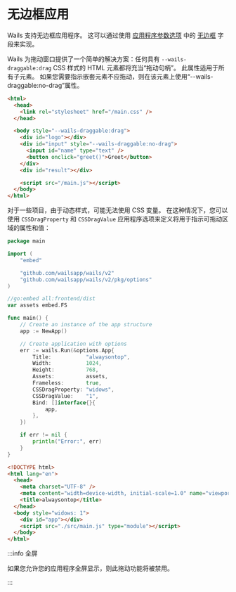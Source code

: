 # 无边框应用

Wails 支持无边框应用程序。 这可以通过使用 [应用程序参数选项](../reference/options#应用程序参数选项) 中的 [无边框](../reference/options#无边框) 字段来实现。

Wails 为拖动窗口提供了一个简单的解决方案：任何具有 `--wails-draggable:drag` CSS 样式的 HTML 元素都将充当“拖动句柄”。 此属性适用于所有子元素。 如果您需要指示嵌套元素不应拖动，则在该元素上使用“--wails-draggable:no-drag”属性。

```html
<html>
  <head>
    <link rel="stylesheet" href="/main.css" />
  </head>

  <body style="--wails-draggable:drag">
    <div id="logo"></div>
    <div id="input" style="--wails-draggable:no-drag">
      <input id="name" type="text" />
      <button onclick="greet()">Greet</button>
    </div>
    <div id="result"></div>

    <script src="/main.js"></script>
  </body>
</html>
```

对于一些项目，由于动态样式，可能无法使用 CSS 变量。 在这种情况下，您可以使用 `CSSDragProperty` 和 `CSSDragValue` 应用程序选项来定义将用于指示可拖动区域的属性和值：

```go title=main.go
package main

import (
    "embed"

    "github.com/wailsapp/wails/v2"
    "github.com/wailsapp/wails/v2/pkg/options"
)

//go:embed all:frontend/dist
var assets embed.FS

func main() {
    // Create an instance of the app structure
    app := NewApp()

    // Create application with options
    err := wails.Run(&options.App{
        Title:           "alwaysontop",
        Width:           1024,
        Height:          768,
        Assets:          assets,
        Frameless:       true,
        CSSDragProperty: "widows",
        CSSDragValue:    "1",
        Bind: []interface{}{
            app,
        },
    })

    if err != nil {
        println("Error:", err)
    }
}
```

```html title=index.html
<!DOCTYPE html>
<html lang="en">
  <head>
    <meta charset="UTF-8" />
    <meta content="width=device-width, initial-scale=1.0" name="viewport" />
    <title>alwaysontop</title>
  </head>
  <body style="widows: 1">
    <div id="app"></div>
    <script src="./src/main.js" type="module"></script>
  </body>
</html>
```

:::info 全屏

如果您允许您的应用程序全屏显示，则此拖动功能将被禁用。

:::
